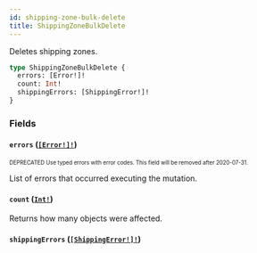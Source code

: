 ```yaml
---
id: shipping-zone-bulk-delete
title: ShippingZoneBulkDelete
---
```


Deletes shipping zones.

```graphql
type ShippingZoneBulkDelete {
  errors: [Error!]!
  count: Int!
  shippingErrors: [ShippingError!]!
}
```

### Fields

#### `errors` ([`[Error!]!`](/developer/api-reference/objects/error.mdx))

<sub><sup><span className="deprecatedTag">DEPRECATED</span> Use typed errors with error codes. This field will be removed after 2020-07-31.</sup></sub>

List of errors that occurred executing the mutation.

#### `count` ([`Int!`](/developer/api-reference/scalars/int.mdx))

Returns how many objects were affected.

#### `shippingErrors` ([`[ShippingError!]!`](/developer/api-reference/objects/shipping-error.mdx))
